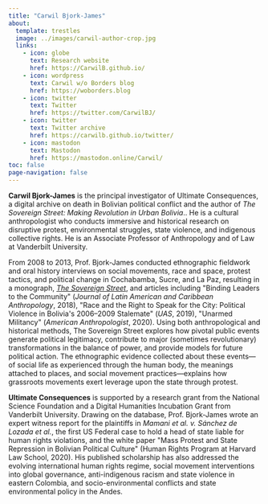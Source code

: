 ```yaml
---
title: "Carwil Bjork-James"
about:
  template: trestles
  image: ../images/carwil-author-crop.jpg
  links:
    - icon: globe
      text: Research website
      href: https://CarwilB.github.io/
    - icon: wordpress
      text: Carwil w/o Borders blog
      href: https://woborders.blog
    - icon: twitter
      text: Twitter
      href: https://twitter.com/CarwilBJ/
    - icon: twitter
      text: Twitter archive
      href: https://carwilb.github.io/twitter/
    - icon: mastodon
      text: Mastodon
      href: https://mastodon.online/Carwil/
toc: false
page-navigation: false
---
```


**Carwil Bjork-James** is the principal investigator of Ultimate Consequences, a digital archive on death in Bolivian political conflict and the author of *The Sovereign Street: Making Revolution in Urban Bolivia*.. He is a cultural anthropologist who conducts immersive and historical research on disruptive protest, environmental struggles, state violence, and indigenous collective rights. He is an Associate Professor of Anthropology and of Law at Vanderbilt University.

From 2008 to 2013, Prof. Bjork-James conducted ethnographic fieldwork and oral history interviews on social movements, race and space, protest tactics, and political change in Cochabamba, Sucre, and La Paz, resulting in a monograph, [*The Sovereign Street*](sovereignstreet.org), and articles including \"Binding Leaders to the Community\" (*Journal of Latin American and Caribbean Anthropology*, 2018), \"Race and the Right to Speak for the City: Political Violence in Bolivia\'s 2006--2009 Stalemate\" (*UAS*, 2019), \"Unarmed Militancy\" (*American Anthropologist*, 2020). Using both anthropological and historical methods, The Sovereign Street explores how pivotal public events generate political legitimacy, contribute to major (sometimes revolutionary) transformations in the balance of power, and provide models for future political action. The ethnographic evidence collected about these events---of social life as experienced through the human body, the meanings attached to places, and social movement practices---explains how grassroots movements exert leverage upon the state through protest.

**Ultimate Consequences** is supported by a research grant from the National Science Foundation and a Digital Humanities Incubation Grant from Vanderbilt University. Drawing on the database, Prof. Bjork-James wrote an expert witness report for the plaintiffs in *Mamani et al. v. Sánchez de Lozada et al.*, the first US Federal case to hold a head of state liable for human rights violations, and the white paper \"Mass Protest and State Repression in Bolivian Political Culture\" (Human Rights Program at Harvard Law School, 2020). His published scholarship has also addressed the evolving international human rights regime, social movement interventions into global governance, anti-indigenous racism and state violence in eastern Colombia, and socio-environmental conflicts and state environmental policy in the Andes.

